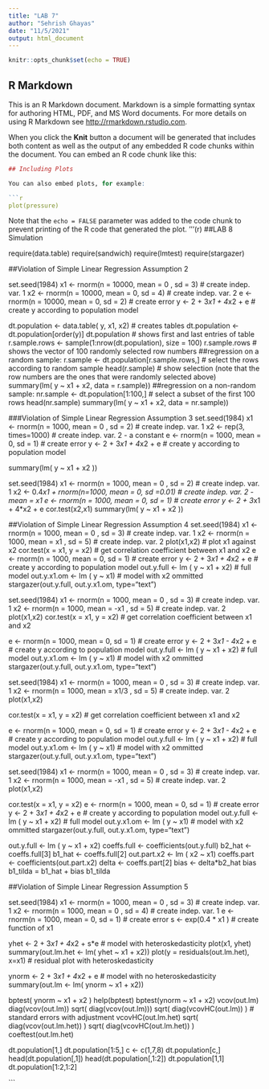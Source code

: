 ---
title: "LAB 7"
author: "Sehrish Ghayas"
date: "11/5/2021"
output: html_document
---

```{r setup, include=FALSE}
knitr::opts_chunk$set(echo = TRUE)
```

## R Markdown

This is an R Markdown document. Markdown is a simple formatting syntax for authoring HTML, PDF, and MS Word documents. For more details on using R Markdown see <http://rmarkdown.rstudio.com>.

When you click the **Knit** button a document will be generated that includes both content as well as the output of any embedded R code chunks within the document. You can embed an R code chunk like this:

```{r cars, echo=TRUE}


## Including Plots

You can also embed plots, for example:

```{r pressure, echo=FALSE}
plot(pressure)
```

Note that the `echo = FALSE` parameter was added to the code chunk to prevent printing of the R code that generated the plot.
'''(r)
##LAB 8 Simulation 

require(data.table)
require(sandwich)
require(lmtest)
require(stargazer)

##Violation of Simple Linear Regression Assumption 2

set.seed(1984)
x1 <- rnorm(n = 10000, mean = 0 , sd = 3) # create indep. var. 1
x2 <- rnorm(n = 10000, mean = 0, sd = 4) # create indep. var. 2
e <- rnorm(n = 10000, mean = 0, sd = 2) # create error
y <- 2 + 3*x1 + 4*x2 + e # create y according to population model

dt.population <- data.table( y, x1, x2) # creates tables
dt.population <- dt.population[order(y)]
dt.population # shows first and last entries of table
r.sample.rows <- sample(1:nrow(dt.population), size = 100)
r.sample.rows # shows the vector of 100 randomly selected row numbers
##regression on a random sample:
r.sample <- dt.population[r.sample.rows,] # select the rows according to random sample
head(r.sample) # show selection (note that the row numbers are the ones that were randomly selected above)
summary(lm( y ~ x1 + x2, data = r.sample))
##regression on a non-random sample:
nr.sample <- dt.population[1:100,] # select a subset of the first 100 rows
head(nr.sample)
summary(lm( y ~ x1 + x2, data = nr.sample))


###Violation of Simple Linear Regression Assumption 3
set.seed(1984)
x1 <- rnorm(n = 1000, mean = 0 , sd = 2) # create indep. var. 1
x2 <- rep(3, times=1000) # create indep. var. 2 - a constant
e <- rnorm(n = 1000, mean = 0, sd = 1) # create error
y <- 2 + 3*x1 + 4*x2 + e # create y according to population model

summary(lm( y ~ x1 + x2 ))

set.seed(1984)
x1 <- rnorm(n = 1000, mean = 0 , sd = 2) # create indep. var. 1
x2 <- 0.4*x1 + rnorm(n=1000, mean = 0, sd =0.01) # create indep. var. 2 - mean = x1
e <- rnorm(n = 1000, mean = 0, sd = 1) # create error
y <- 2 + 3*x1 + 4*x2 + e
cor.test(x2,x1)
summary(lm( y ~ x1 + x2 ))

##Violation of Simple Linear Regression Assumption 4
set.seed(1984)
x1 <- rnorm(n = 1000, mean = 0 , sd = 3) # create indep. var. 1
x2 <- rnorm(n = 1000, mean = x1 , sd = 5) # create indep. var. 2
plot(x1,x2) # plot x1 against x2
cor.test(x = x1, y = x2) # get correlation coefficient between x1 and x2
e <- rnorm(n = 1000, mean = 0, sd = 1) # create error
y <- 2 + 3*x1 + 4*x2 + e # create y according to population model
out.y.full <- lm ( y ~ x1 + x2) # full model
out.y.x1.om <- lm ( y ~ x1) # model with x2 ommitted
stargazer(out.y.full, out.y.x1.om, type="text")

set.seed(1984)
x1 <- rnorm(n = 1000, mean = 0 , sd = 3) # create indep. var. 1
x2 <- rnorm(n = 1000, mean = -x1 , sd = 5) # create indep. var. 2
plot(x1,x2)
cor.test(x = x1, y = x2) # get correlation coefficient between x1 and x2

e <- rnorm(n = 1000, mean = 0, sd = 1) # create error
y <- 2 + 3*x1 - 4*x2 + e # create y according to population model
out.y.full <- lm ( y ~ x1 + x2) # full model
out.y.x1.om <- lm ( y ~ x1) # model with x2 ommitted
stargazer(out.y.full, out.y.x1.om, type="text")

set.seed(1984)
x1 <- rnorm(n = 1000, mean = 0 , sd = 3) # create indep. var. 1
x2 <- rnorm(n = 1000, mean = x1/3 , sd = 5) # create indep. var. 2
plot(x1,x2)

cor.test(x = x1, y = x2) # get correlation coefficient between x1 and x2

e <- rnorm(n = 1000, mean = 0, sd = 1) # create error
y <- 2 + 3*x1 - 4*x2 + e # create y according to population model
out.y.full <- lm ( y ~ x1 + x2) # full model
out.y.x1.om <- lm ( y ~ x1) # model with x2 ommitted
stargazer(out.y.full, out.y.x1.om, type="text")

set.seed(1984)
x1 <- rnorm(n = 1000, mean = 0 , sd = 3) # create indep. var. 1
x2 <- rnorm(n = 1000, mean = -x1 , sd = 5) # create indep. var. 2
plot(x1,x2)

cor.test(x = x1, y = x2)
e <- rnorm(n = 1000, mean = 0, sd = 1) # create error
y <- 2 + 3*x1 + 4*x2 + e # create y according to population model
out.y.full <- lm ( y ~ x1 + x2) # full model
out.y.x1.om <- lm ( y ~ x1) # model with x2 ommitted
stargazer(out.y.full, out.y.x1.om, type="text")

out.y.full <- lm ( y ~ x1 + x2)
coeffs.full <- coefficients(out.y.full)
b2_hat <- coeffs.full[3]
b1_hat <- coeffs.full[2]
out.part.x2 <- lm ( x2 ~ x1)
coeffs.part <- coefficients(out.part.x2)
delta <- coeffs.part[2]
bias <- delta*b2_hat
bias
b1_tilda = b1_hat + bias
b1_tilda

##Violation of Simple Linear Regression Assumption 5

set.seed(1984)
x1 <- rnorm(n = 1000, mean = 0 , sd = 3) # create indep. var. 1
x2 <- rnorm(n = 1000, mean = 0 , sd = 4) # create indep. var. 1
e <- rnorm(n = 1000, mean = 0, sd = 1) # create error
s <- exp(0.4 * x1 ) # create function of x1

yhet <- 2 + 3*x1 + 4*x2 + s*e # model with heteroskedasticity
plot(x1, yhet)
summary(out.lm.het <- lm( yhet ~ x1 + x2))
plot(y = residuals(out.lm.het), x=x1) # residual plot with heteroskedasticity

ynorm <- 2 + 3*x1 + 4*x2 + e # model with no heteroskedasticity
summary(out.lm <- lm( ynorm ~ x1 + x2))

bptest( ynorm ~ x1 + x2 ) 
help(bptest)
bptest(ynorm ~ x1 + x2)
vcov(out.lm)
diag(vcov(out.lm))
sqrt( diag(vcov(out.lm)))
sqrt( diag(vcovHC(out.lm)) ) # standard errors with adjustment
vcovHC(out.lm.het)
sqrt( diag(vcov(out.lm.het)) )
sqrt( diag(vcovHC(out.lm.het)) )
coeftest(out.lm.het)

dt.population[1,]
dt.population[1:5,]
c <- c(1,7,8)
dt.population[c,]
head(dt.population[,1])
head(dt.population[,1:2])
dt.population[1,1]
dt.population[1:2,1:2]

```